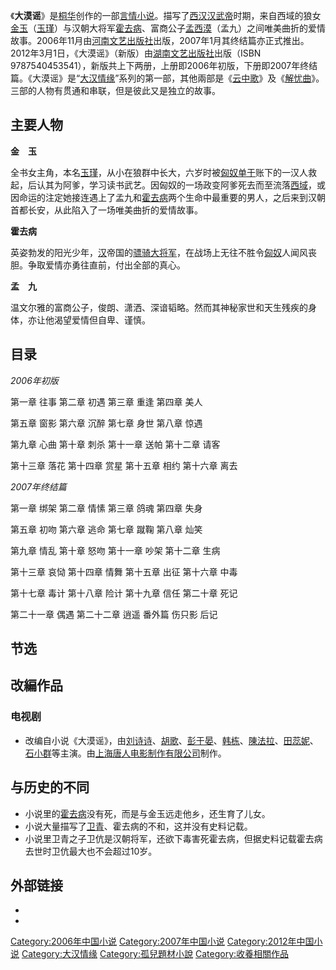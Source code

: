 {{otheruses|subject=小说《'''大漠谣'''》|other=改编电视剧|风中奇缘 (电视剧)}}
{{Infobox Book 
|name = 大漠谣
|chinese_name = 
|image = [[File:Da_mo_yao_1.jpg|200px]]
|image_caption =
|author = [[桐华|桐华]]
|title_orig = 
|translator = 
|illustrator = 
|cover_artist = 
|country = {{CHN}}
|language = [[中文|中文]]
|series = “大汉情缘”系列
|subject = 古代爱情
|genre = [[言情小说|言情小说]]
|publisher = [[河南文艺出版社|河南文艺出版社]]
|release_date =2006年11月1日
|chinese_release_date = 
|media_type = 
|pages = 234
|format = 16开
|isbn = 9787806237014 
}}
{{Infobox Book 
|name = 大漠谣（终结篇） 
|chinese_name = 
|image = [[File:Da_mo_yao_2.jpg|200px]]
|image_caption =
|author = 桐华
|title_orig = 
|translator = 
|illustrator = 
|cover_artist = 
|country = 
|language = 
|series = 
|subject = 
|genre = 
|publisher = 河南文艺出版社 
|release_date =2007年1月1日
|chinese_release_date = 
|media_type = 
|pages = 257
|format = 16开
|isbn = 9787806237212
}}
《'''大漠谣'''》是[[桐华|桐华]]创作的一部[[言情小说|言情小说]]。描写了[[西汉|西汉]][[汉武帝|汉武帝]]时期，来自西域的狼女[[金玉|金玉]]（[[玉瑾|玉瑾]]）与汉朝大将军[[霍去病|霍去病]]、富商公子[[孟西漠|孟西漠]]（孟九）之间唯美曲折的爱情故事。2006年11月由[[河南文艺出版社|河南文艺出版社]]出版，2007年1月其终结篇亦正式推出。2012年3月1日，《大漠谣》（新版）由[[湖南文艺出版社|湖南文艺出版社]]出版（ISBN 9787540453541），新版共上下两册，上册即2006年初版，下册即2007年终结篇。《大漠谣》是“[[大汉情缘|大汉情缘]]”系列的第一部，其他兩部是《[[云中歌|云中歌]]》及《[[解忧曲|解忧曲]]》。三部的人物有贯通和串联，但是彼此又是独立的故事。

== 主要人物 ==
'''金　玉'''

全书女主角，本名[[玉瑾|玉瑾]]，从小在狼群中长大，六岁时被[[匈奴|匈奴]][[单于|单于]]账下的一汉人救起，后认其为阿爹，学习读书武艺。因匈奴的一场政变阿爹死去而至流落[[西域|西域]]，或因命运的注定她接连遇上了孟九和[[霍去病|霍去病]]两个生命中最重要的男人，之后来到汉朝首都长安，从此陷入了一场唯美曲折的爱情故事。

'''霍去病'''

英姿勃发的阳光少年，[[汉|汉]]帝国的[[骠骑大将军|骠骑大将军]]，在战场上无往不胜令[[匈奴|匈奴]]人闻风丧胆。争取爱情亦勇往直前，付出全部的真心。

'''孟　九'''

温文尔雅的富商公子，俊朗、潇洒、深谙韬略。然而其神秘家世和天生残疾的身体，亦让他渴望爱情但自卑、谨慎。

== 目录 ==
''2006年初版''

第一章 往事 第二章 初遇 第三章 重逢 第四章 美人

第五章 窗影 第六章 沉醉 第七章 身世 第八章 惊遇

第九章 心曲 第十章 刺杀 第十一章 送帕 第十二章 请客

第十三章 落花 第十四章 赏星 第十五章 相约 第十六章 离去

''2007年终结篇''

第一章 绑架 第二章 情愫 第三章 鸽魂 第四章 失身

第五章 初吻 第六章 逃命 第七章 蹴鞠 第八章 灿笑

第九章 情乱 第十章 怒吻 第十一章 吵架 第十二章 生病

第十三章 哀恸 第十四章 情舞 第十五章 出征 第十六章 中毒

第十七章 毒计 第十八章 险计 第十九章 信任 第二十章 死记

第二十一章 偶遇 第二十二章 逍遥 番外篇 伤只影 后记

== 节选 ==
{{Cquote|　　日子轻快一如沙漠中的夜风，瞬间已是千里，不过是一次受伤后的休息，草原上的草儿已经枯萎了三次，胡杨林的叶子黄了三次。三年多时间，一千多个日日夜夜，随着狼群，从漠北流浪到漠南，又从漠南回到漠北。打闹嬉戏中，我似乎从未离开过狼群，与阿爹在一起的六年似乎已湮没在黄沙下，可惜……只是似乎。
　　沉沉黑夜，万籁俱寂，篝火旁，我和狼兄一坐一卧，他已酣睡，我却无半丝睡意。白日，我再次看到了匈奴军队——三年中的第一次。措手不及间，隆隆马蹄声惊醒了尘封多年的过去。|《大漠谣》（节选）}}

== 改編作品 ==
===电视剧===
{{main|风中奇缘 (电视剧)}}
*改编自小说《大漠谣》，由[[刘诗诗|刘诗诗]]、[[胡歌|胡歌]]、[[彭于晏|彭于晏]]、[[韩栋|韩栋]]、[[陳法拉|陳法拉]]、[[田蕊妮|田蕊妮]]、[[石小群|石小群]]等主演。由[[唐人电影制作有限公司|上海唐人电影制作有限公司]]制作。

== 与历史的不同 ==
* 小说里的[[霍去病|霍去病]]没有死，而是与金玉远走他乡，还生育了儿女。
* 小说大量描写了[[卫青|卫青]]、霍去病的不和，这并没有史料记载。
* 小说里卫青之子卫伉是汉朝将军，还欲下毒害死霍去病，但据史料记载霍去病去世时卫伉最大也不会超过10岁。


== 外部链接 ==
* {{Douban|1925232|大漠谣|book}}
* {{Douban|1959892|大漠谣·终结篇|book}}

{{桐华}}

{{DEFAULTSORT:D大}}
[[Category:2006年中国小说|Category:2006年中国小说]]
[[Category:2007年中国小说|Category:2007年中国小说]]
[[Category:2012年中国小说|Category:2012年中国小说]]
[[Category:大汉情缘|Category:大汉情缘]]
[[Category:孤兒題材小說|Category:孤兒題材小說]]
[[Category:收養相關作品|Category:收養相關作品]]